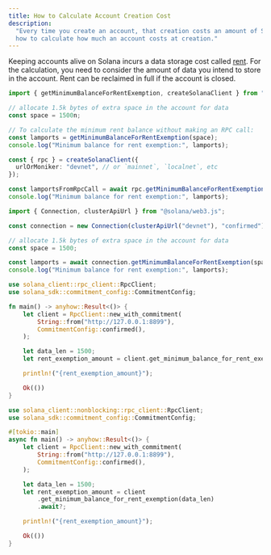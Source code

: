 ```yaml
---
title: How to Calculate Account Creation Cost
description:
  "Every time you create an account, that creation costs an amount of SOL. Learn
  how to calculate how much an account costs at creation."
---
```


Keeping accounts alive on Solana incurs a data storage cost called
[rent](/docs/core/accounts#rent). For the calculation, you need to consider the
amount of data you intend to store in the account. Rent can be reclaimed in full
if the account is closed.

<CodeTabs storage="cookbook" flags="r">

```typescript !! title="gill"
import { getMinimumBalanceForRentExemption, createSolanaClient } from "gill";

// allocate 1.5k bytes of extra space in the account for data
const space = 1500n;

// To calculate the minimum rent balance without making an RPC call:
const lamports = getMinimumBalanceForRentExemption(space);
console.log("Minimum balance for rent exemption:", lamports);

const { rpc } = createSolanaClient({
  urlOrMoniker: "devnet", // or `mainnet`, `localnet`, etc
});

const lamportsFromRpcCall = await rpc.getMinimumBalanceForRentExemption(space).send();
console.log("Minimum balance for rent exemption:", lamports);
```

```typescript !! title="web3.js"
import { Connection, clusterApiUrl } from "@solana/web3.js";

const connection = new Connection(clusterApiUrl("devnet"), "confirmed");

// allocate 1.5k bytes of extra space in the account for data
const space = 1500;

const lamports = await connection.getMinimumBalanceForRentExemption(space);
console.log("Minimum balance for rent exemption:", lamports);
```

```rust !! title="rust"
use solana_client::rpc_client::RpcClient;
use solana_sdk::commitment_config::CommitmentConfig;

fn main() -> anyhow::Result<()> {
    let client = RpcClient::new_with_commitment(
        String::from("http://127.0.0.1:8899"),
        CommitmentConfig::confirmed(),
    );

    let data_len = 1500;
    let rent_exemption_amount = client.get_minimum_balance_for_rent_exemption(data_len)?;

    println!("{rent_exemption_amount}");

    Ok(())
}
```

```rust !! title="rust async"
use solana_client::nonblocking::rpc_client::RpcClient;
use solana_sdk::commitment_config::CommitmentConfig;

#[tokio::main]
async fn main() -> anyhow::Result<()> {
    let client = RpcClient::new_with_commitment(
        String::from("http://127.0.0.1:8899"),
        CommitmentConfig::confirmed(),
    );

    let data_len = 1500;
    let rent_exemption_amount = client
        .get_minimum_balance_for_rent_exemption(data_len)
        .await?;

    println!("{rent_exemption_amount}");

    Ok(())
}
```

</CodeTabs>
